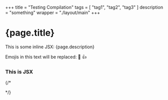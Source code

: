 +++
title = "Testing Compilation"
tags = [ "tag1", "tag2", "tag3" ]
description = "something"
wrapper = "./layout/main"
+++

<Layout src=".layout/main" />

<Head>
  <title>Open Door Go North</title>
  <meta name="description" content="Open Door Go North" />
  <meta name="author" content="SitePoint" />
  <meta charset="utf-8" />
</Head>


# {page.title}

This is some inline JSX: {page.description}

Emojis in this text will be replaced: :dog: :+1:

<div style={{ padding: '20px', backgroundColor: 'tomato' }}>
  <h3>This is JSX</h3>
</div>


{/* <Footer /> */}
